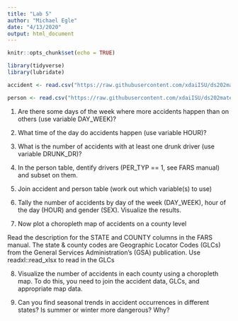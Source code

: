 ```yaml
---
title: "Lab 5"
author: "Michael Egle"
date: "4/13/2020"
output: html_document
---
```


```r
knitr::opts_chunk$set(echo = TRUE)
```

```r
library(tidyverse)
library(lubridate)
```


```r
accident <- read.csv("https://raw.githubusercontent.com/xdaiISU/ds202materials/master/hwlabs/fars2017/accident.csv", stringsAsFactors = FALSE)

person <- read.csv("https://raw.githubusercontent.com/xdaiISU/ds202materials/master/hwlabs/fars2017/person.csv", stringsAsFactors = FALSE)
```


1. Are there some days of the week where more accidents happen than on others (use variable DAY_WEEK)?

2. What time of the day do accidents happen (use variable HOUR)?

3. What is the number of accidents with at least one drunk driver (use variable DRUNK_DR)?

4. In the person table, dentify drivers (PER_TYP == 1, see FARS manual) and subset on them.

5. Join accident and person table (work out which variable(s) to use)

6. Tally the number of accidents by day of the week (DAY_WEEK), hour of the day (HOUR) and gender (SEX). Visualize the results.

7. Now plot a choropleth map of accidents on a county level

Read the description for the STATE and COUNTY columns in the FARS manual. The state & county codes are Geographic Locator Codes (GLCs) from the General Services Administration’s (GSA) publication. Use readxl::read_xlsx to read in the GLCs

8. Visualize the number of accidents in each county using a choropleth map. To do this, you need to join the accident data, GLCs, and appropriate map data.

9. Can you find seasonal trends in accident occurrences in different states? Is summer or winter more dangerous? Why?
